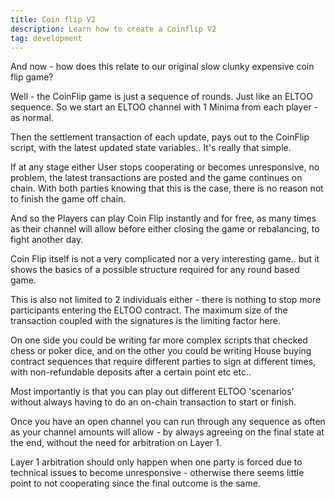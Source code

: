 ```yaml
---
title: Coin flip V2
description: Learn how to create a Coinflip V2
tag: development
---
```


And now - how does this relate to our original slow clunky expensive coin flip game?

Well - the CoinFlip game is just a sequence of rounds. Just like an ELTOO sequence. So we start an ELTOO channel with 1 Minima from each player - as normal.

Then the settlement transaction of each update, pays out to the CoinFlip script, with the latest updated state variables.. It's really that simple.

If at any stage either User stops cooperating or becomes unresponsive, no problem, the latest transactions are posted and the game continues on chain. With both parties knowing that this is the case, there is no reason not to finish the game off chain.

And so the Players can play Coin Flip instantly and for free, as many times as their channel will allow before either closing the game or rebalancing, to fight another day.

Coin Flip itself is not a very complicated nor a very interesting game.. but it shows the basics of a possible structure required for any round based game.

This is also not limited to 2 individuals either - there is nothing to stop more participants entering the ELTOO contract. The maximum size of the transaction coupled with the signatures is the limiting factor here.

On one side you could be writing far more complex scripts that checked chess or poker dice, and on the other you could be writing House buying contract sequences that require different parties to sign at different times, with non-refundable deposits after a certain point etc etc..

Most importantly is that you can play out different ELTOO 'scenarios' without always having to do an on-chain transaction to start or finish.

Once you have an open channel you can run through any sequence as often as your channel amounts will allow - by always agreeing on the final state at the end, without the need for arbitration on Layer 1.

Layer 1 arbitration should only happen when one party is forced due to technical issues to become unresponsive - otherwise there seems little point to not cooperating since the final outcome is the same.

